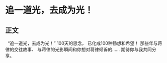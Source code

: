 # 追一道光，去成为光！
## 正文
 
“追一道光，去成为光！”
100天的思念，
已化成100种畅想和希望！
那些年与蒋律的交往故事、
与蒋律的光影瞬间和你想对蒋律倾诉的……
期待你与我共同分享。
 

 
